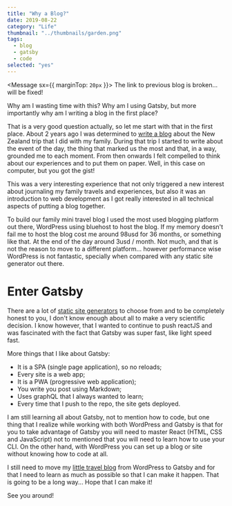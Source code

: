 ```yaml
---
title: "Why a Blog?"
date: 2019-08-22
category: "Life"
thumbnail: "../thumbnails/garden.png"
tags:
  - blog
  - gatsby
  - code
selected: "yes"
---
```



<Message sx={{ marginTop: `20px` }}>
  The link to previous blog is broken... will be fixed!
</Message>

Why am I wasting time with this? Why am I using Gatsby, but more importantly why am I writing a blog in the first place?

That is a very good question actually, so let me start with that in the first place. About 2 years ago I was determined to [write a blog](http://dont-grow-to-fast.com/) about the New Zealand trip that I did with my family. During that trip I started to write about the event of the day, the thing that marked us the most and that, in a way, grounded me to each moment. From then onwards I felt compelled to think about our experiences and to put them on paper. Well, in this case on computer, but you got the gist!

This was a very interesting experience that not only triggered a new interest about journaling my family travels and experiences, but also it was an introduction to web development as I got really interested in all technical aspects of putting a blog together.

To build our family mini travel blog I used the most used blogging platform out there, WordPress using bluehost to host the blog. If my memory doesn't fail me to host the blog cost me around 98usd for 36 months, or something like that. At the end of the day around 3usd / month. Not much, and that is not the reason to move to a different platform... however performance wise WordPress is not fantastic, specially when compared with any static site generator out there.

# Enter Gatsby

There are a lot of [static site generators](https://www.staticgen.com) to choose from and to be completely honest to you, I don't know enough about all to make a very scientific decision. I know however, that I wanted to continue to push reactJS and was fascinated with the fact that Gatsby was super fast, like light speed fast.

More things that I like about Gatsby:

- It is a SPA (single page application), so no reloads;
- Every site is a web app;
- It is a PWA (progressive web application);
- You write you post using Markdown;
- Uses graphQL that I always wanted to learn;
- Every time that I push to the repo, the site gets deployed.

I am still learning all about Gatsby, not to mention how to code, but one thing that I realize while working with both WordPress and Gatsby is that for you to take advantage of Gatsby you will need to master React (HTML, CSS and JavaScript) not to mentioned that you will need to learn how to use your CLI. On the other hand, with WordPress you can set up a blog or site without knowing how to code at all.

I still need to move my [little travel blog](http://dont-grow-to-fast.com/) from WordPress to Gatsby and for that I need to learn as much as possible so that I can make it happen. That is going to be a long way... Hope that I can make it!

See you around!
